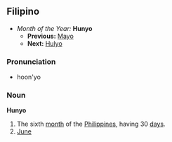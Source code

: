 ==Filipino==
*''Month of the Year:'' '''Hunyo'''
**'''Previous:''' [[Mayo]]
**'''Next:''' [[Hulyo]]

===Pronunciation===
*hoon'yo

===Noun===
'''Hunyo'''
#The sixth [[month]] of the [[Philippines]], having 30 [[day]]s.
#[[June]]